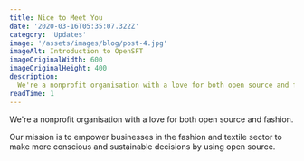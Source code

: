 ```yaml
---
title: Nice to Meet You
date: '2020-03-16T05:35:07.322Z'
category: 'Updates'
image: '/assets/images/blog/post-4.jpg'
imageAlt: Introduction to OpenSFT
imageOriginalWidth: 600
imageOriginalHeight: 400
description:
  We're a nonprofit organisation with a love for both open source and fashion. Our mission is to empower businesses in the fashion and textile sector to make more conscious and sustainable decisions by using open source.
readTime: 1
---
```


We're a nonprofit organisation with a love for both open source and fashion. 

Our mission is to empower businesses in the fashion and textile sector to make more conscious and sustainable decisions by using open source.

